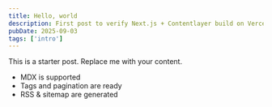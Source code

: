 ```yaml
---
title: Hello, world
description: First post to verify Next.js + Contentlayer build on Vercel.
pubDate: 2025-09-03
tags: ['intro']
---
```


This is a starter post. Replace me with your content.

- MDX is supported
- Tags and pagination are ready
- RSS & sitemap are generated
